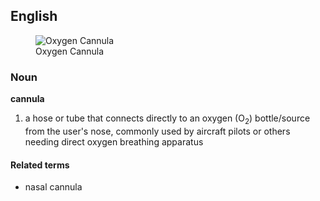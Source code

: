 == English ==
[[Image:CANNULA.jpg|thumb|Oxygen Cannula]]
=== Noun ===
'''cannula'''
# a hose or tube that connects directly to an oxygen (O<sub>2</sub>) bottle/source from the user's nose, commonly used by aircraft pilots or others needing direct oxygen breathing apparatus
==== Related terms ====
*nasal cannula